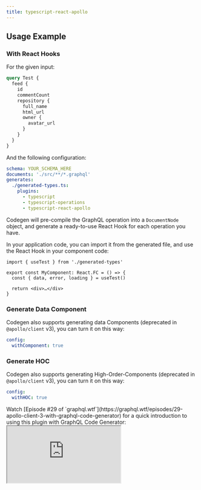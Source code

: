 ```yaml
---
title: typescript-react-apollo
---
```



<PackageHeader hasOperationsNote />
<PackageApiDocs />

## Usage Example

### With React Hooks

For the given input:

```graphql
query Test {
  feed {
    id
    commentCount
    repository {
      full_name
      html_url
      owner {
        avatar_url
      }
    }
  }
}
```

And the following configuration:

```yaml
schema: YOUR_SCHEMA_HERE
documents: './src/**/*.graphql'
generates:
  ./generated-types.ts:
    plugins:
      - typescript
      - typescript-operations
      - typescript-react-apollo
```

Codegen will pre-compile the GraphQL operation into a `DocumentNode` object, and generate a ready-to-use React Hook for each operation you have.

In your application code, you can import it from the generated file, and use the React Hook in your component code:

```tsx
import { useTest } from './generated-types'

export const MyComponent: React.FC = () => {
  const { data, error, loading } = useTest()

  return <div>…</div>
}
```

### Generate Data Component

Codegen also supports generating data Components (deprecated in `@apollo/client` v3), you can turn it on this way:

```yaml
config:
  withComponent: true
```

### Generate HOC

Codegen also supports generating High-Order-Components (deprecated in `@apollo/client` v3), you can turn it on this way:

```yaml
config:
  withHOC: true
```

<Callout>
  Watch [Episode #29 of `graphql.wtf`](https://graphql.wtf/episodes/29-apollo-client-3-with-graphql-code-generator) for
  a quick introduction to using this plugin with GraphQL Code Generator:
</Callout>

<iframe
  style={{ width: '100%', height: 400, marginTop: 24 }}
  src="https://youtube.com/embed/PYDGjTufGsk"
  title="YouTube video player"
  allow="accelerometer; autoplay; clipboard-write; encrypted-media; gyroscope; picture-in-picture"
  allowFullScreen
/>
